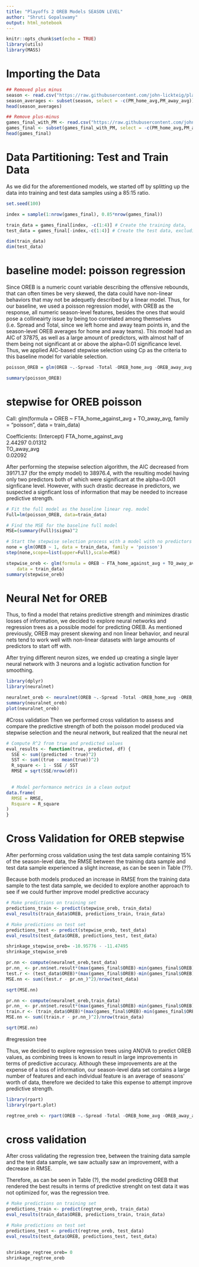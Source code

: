 ```yaml
---
title: "Playoffs 2 OREB Models SEASON LEVEL"
author: "Shruti Gopalswamy"
output: html_notebook
---
```


```r
knitr::opts_chunk$set(echo = TRUE)
library(utils)
library(MASS)
```


# Importing the Data

```r
## Removed plus minus
season <- read.csv("https://raw.githubusercontent.com/john-lickteig/playoff2/master/season_level_stats.csv")
season_averages <- subset(season, select = -c(PM_home_avg,PM_away_avg))
head(season_averages)
```

```r
## Remove plus-minus 
games_final_with_PM <- read.csv("https://raw.githubusercontent.com/john-lickteig/playoff2/master/season_level_for_against.csv")
games_final <- subset(games_final_with_PM, select = -c(PM_home_avg,PM_away_avg,PM_home_against_avg,PM_away_against_avg))
head(games_final)
```

# Data Partitioning: Test and Train Data
As we did for the aforementioned models, we started off by  splitting up the data into training and test data samples using a 85:15 ratio. 

```r
set.seed(100) 

index = sample(1:nrow(games_final), 0.85*nrow(games_final)) 

train_data = games_final[index, -c(1:4)] # Create the training data,
test_data = games_final[-index,-c(1:4)] # Create the test data, excluding non-numeric features

dim(train_data)
dim(test_data)
```


# baseline model: poisson regression
Since OREB is a numeric count variable describing the offensive rebounds, that can often times be very skewed, the data could have non-linear behaviors that may not be adequetly described by a linear model. Thus, for our baseline, we used a poisson regression model, with OREB as the response, all numeric season-level features, besides the ones that would pose a collineairty issue by being too correlated among themselves (i.e. Spread and Total, since we left home and away team points in, and the season-level OREB averages for home and away teams). This model had an AIC of 37875, as well as a large amount of predictors, with almost half of them being not significant at or above the alpha=0.01 significance level. Thus, we applied AIC-based stepwise selection using Cp as the criteria to this baseline model for variable selection.


```r
poisson_OREB = glm(OREB ~.-Spread -Total -OREB_home_avg -OREB_away_avg - OREB_home_against_avg - OREB_away_against_avg, data = train_data, family = 'poisson')

summary(poisson_OREB)
```

# stepwise for OREB poisson

Call:  glm(formula = OREB ~ FTA_home_against_avg + TO_away_avg, family = "poisson", 
    data = train_data)

Coefficients:
         (Intercept)  FTA_home_against_avg  
             2.44297               0.01312  
         TO_away_avg  
             0.02092  
 
After performing the stepwise selection algorithm, the AIC decreased from 39171.37 (for the empty model) to 38976.4, with the resulting model having only two predictors both of which were significant at the alpha=0.001 signficane level. However, with such drastic decrease in predictors, we suspected a signficant loss of information that may be needed to increase predictive strength.

```r
# Fit the full model as the baseline linear reg. model
Full=lm(poisson_OREB, data=train_data)

# Find the MSE for the baseline full model
MSE=(summary(Full)$sigma)^2

# Start the stepwise selection process with a model with no predictors
none = glm(OREB ~ 1, data = train_data, family = 'poisson')
step(none,scope=list(upper=Full),scale=MSE)
```


```r
stepwise_oreb <- glm(formula = OREB ~ FTA_home_against_avg + TO_away_avg, family = "poisson", 
    data = train_data)
summary(stepwise_oreb)
```


# Neural Net for OREB

Thus, to find a model that retains predictive strength and minimizes drastic losses of information, we decided to explore neural networks and regression trees as a possible model for predicting OREB. As mentioned previously, OREB may present skewing and non linear behavior, and neural nets tend to work well with non-linear datasets with large amounts of predictors to start off with.

After trying different neuron sizes, we ended up creating a single layer neural network with 3 neurons and a logistic activation function for smoothing.

```r
library(dplyr)
library(neuralnet)

neuralnet_oreb <- neuralnet(OREB ~.-Spread -Total -OREB_home_avg -OREB_away_avg - OREB_home_against_avg - OREB_away_against_avg, data=train_data, hidden=3, act.fct = "logistic", linear.output = FALSE)
summary(neuralnet_oreb)
plot(neuralnet_oreb)
```


#Cross validation
Then we performed cross validation to assess and compare the predictive strength of both the poisson model produced via stepwise selection and the neural network, but realized that the neural net 


```r
# Compute R^2 from true and predicted values
eval_results <- function(true, predicted, df) {
  SSE <- sum((predicted - true)^2)
  SST <- sum((true - mean(true))^2)
  R_square <- 1 - SSE / SST
  RMSE = sqrt(SSE/nrow(df))

  
  # Model performance metrics in a clean output
data.frame(
  RMSE = RMSE,
  Rsquare = R_square
)
}
```


# Cross Validation for OREB stepwise

After performing cross validation using the test data sample containing 15% of the season-level data, the RMSE between the training data sample and test data sample experienced a slight increase, as can be seen in Table (??).

Because both models produced an increase in RMSE from the training data sample to the test data sample, we decided to explore another approach to see if we could further improve model predictive accuracy

```r
# Make predictions on training set
predictions_train <- predict(stepwise_oreb, train_data)
eval_results(train_data$OREB, predictions_train, train_data) 

# Make predictions on test set
predictions_test <- predict(stepwise_oreb, test_data)
eval_results(test_data$OREB, predictions_test, test_data)

shrinkage_stepwise_oreb= -10.95776 - -11.47495
shrinkage_stepwise_oreb
```


```r
pr.nn <- compute(neuralnet_oreb,test_data)
pr.nn_ <- pr.nn$net.result*(max(games_final$OREB)-min(games_final$OREB))+min(games_final$OREB)
test.r <- (test_data$OREB)*(max(games_final$OREB)-min(games_final$OREB))+min(games_final$OREB)
MSE.nn <- sum((test.r - pr.nn_)^2)/nrow(test_data)

sqrt(MSE.nn)
```

```r
pr.nn <- compute(neuralnet_oreb,train_data)
pr.nn_ <- pr.nn$net.result*(max(games_final$OREB)-min(games_final$OREB))+min(games_final$OREB)
train.r <- (train_data$OREB)*(max(games_final$OREB)-min(games_final$OREB))+min(games_final$OREB)
MSE.nn <- sum((train.r - pr.nn_)^2)/nrow(train_data)

sqrt(MSE.nn)
```


#regression tree

Thus, we decided to explore regression trees using ANOVA to predict OREB values, as combining trees is known to result in large improvements in terms of predictive accuracy. Although these improvements are at the expense of a loss of information, our season-level data set contains a large number of features and each individual feature is an average of seasons' worth of data, therefore we decided to take this expense to attempt improve predictive strength.


```r
library(rpart)
library(rpart.plot)

regtree_oreb <- rpart(OREB ~.-Spread -Total -OREB_home_avg -OREB_away_avg - OREB_home_against_avg - OREB_away_against_avg, data=train_data, method  = "anova")

```

# cross validation

After cross validating the regression tree, between the training data sample and the test data sample, we saw actually saw an improvement, with a decrease in RMSE. 

Therefore, as can be seen in Table (?), the model predicting OREB that rendered the best results in terms of predictive strenght on test data it was not optimized for, was the regression tree.

```r
# Make predictions on training set
predictions_train <- predict(regtree_oreb, train_data)
eval_results(train_data$OREB, predictions_train, train_data) 

# Make predictions on test set
predictions_test <- predict(regtree_oreb, test_data)
eval_results(test_data$OREB, predictions_test, test_data)


shrinkage_regtree_oreb= 0
shrinkage_regtree_oreb
```

